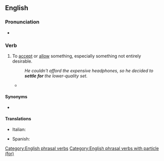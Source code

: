 ==English==

===Pronunciation===
* {{audio|en|En-au-settle for.ogg|Audio (AU)}}

===Verb===
{{en-verb|settles for|settling for|settled for}}

# {{lb|en|idiomatic}} To [[accept]] or [[allow]] something, especially something not entirely desirable.
#: ''He couldn't afford the expensive headphones, so he decided to '''settle for''' the lower-quality set.''
#* {{quote-journal
|en
|date=June 4, 2011
|author=Phil McNulty
|title=England 2 - 2 Switzerland
|work=BBC
|url=http://news.bbc.co.uk/sport2/hi/football/13553428.stm
|page=
|passage=As the game entered three minutes of stoppage time, both sides almost snatched the win. Substitute Admir Mehmedi was inches away with Hart beaten and Stewart Downing, on for Walcott, shot weakly into the side-netting with the last kick of the game as England had to '''settle for''' a point.}}

====Synonyms====
* {{l|en|make do with}}

====Translations====
{{trans-top|To accept or allow something, especially something not entirely desirable.}}
* Italian: {{t+|it|accontentarsi}}
{{trans-mid}}
* Spanish: {{t+|es|conformar}} {{qualifier|pronominal}}
{{trans-bottom}}

[[Category:English phrasal verbs]]
[[Category:English phrasal verbs with particle (for)]]